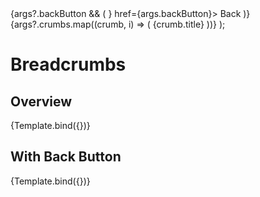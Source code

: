 



<Meta title="Patterns/Navigation/Breadcrumbs" component={Breadcrumbs} />

  <Box display="flex">
    {args?.backButton && (
      <Link leftIcon={<BackArrowIcon />} href={args.backButton}>
        Back
      </Link>
    )}
    <Hide below="sm">
      <Center height="sm" mr="md" ml="md">
        <Divider orientation="vertical" />
      </Center>
      <Breadcrumbs>
        {args?.crumbs.map((crumb, i) => (
          <BreadcrumbItem key={i}>
            <BreadcrumbLink href={crumb?.url}>{crumb.title}</BreadcrumbLink>
          </BreadcrumbItem>
        ))}
      </Breadcrumbs>
    </Hide>
  </Box>
);

# Breadcrumbs

## Overview

<Canvas>
  <Story
    name="Overview"
    args={{
      crumbs: [
        { title: 'VW', url: '#' },
        { title: 'Golf', url: '##' },
        { title: 'VW GOLF 2.0 TSI GTI DSG Performance' },
      ],
    }}
  >
    {Template.bind({})}
  </Story>
</Canvas>

## With Back Button

<Canvas>
  <Story
    name="With Back Button"
    args={{
      backButton: '#',
      crumbs: [
        { title: 'VW', url: '#' },
        { title: 'Golf', url: '##' },
        { title: 'VW GOLF 2.0 TSI GTI DSG Performance', url: '###' },
      ],
    }}
  >
    {Template.bind({})}
  </Story>
</Canvas>
